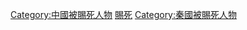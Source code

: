 {{See Also|分類:秦國被賜死人物}}
{{DEFAULTSORT:Q秦朝}}
[[Category:中國被賜死人物|Category:中國被賜死人物]]
[[Category:秦朝非正常死亡人物|賜死]]
[[Category:秦國被賜死人物|Category:秦國被賜死人物]]